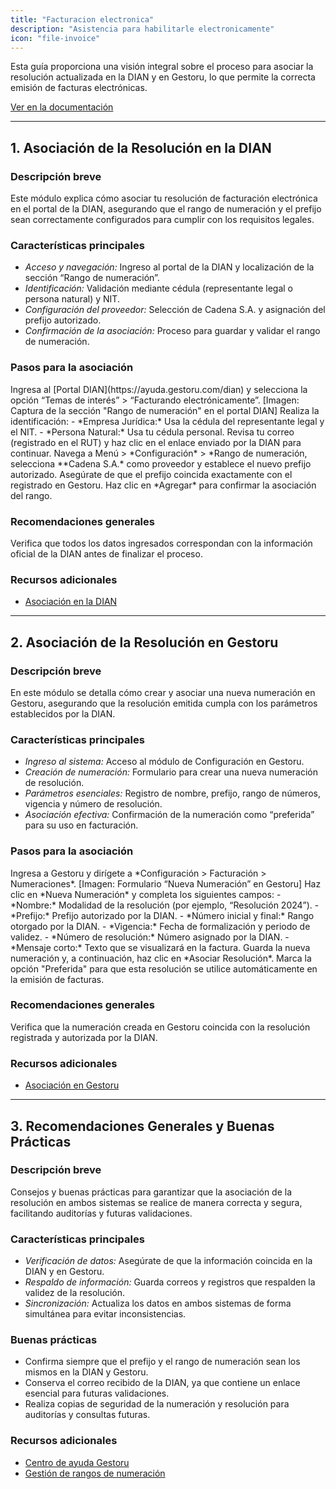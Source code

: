 ```yaml
---
title: "Facturacion electronica"
description: "Asistencia para habilitarle electronicamente"
icon: "file-invoice"
---
```

<Note>
Esta guía proporciona una visión integral sobre el proceso para asociar la resolución actualizada en la DIAN y en Gestoru, lo que permite la correcta emisión de facturas electrónicas.
</Note>

[Ver en la documentación](https://ayuda.gestoru.com/resolucion-facturacion)

---

## 1. Asociación de la Resolución en la DIAN

### Descripción breve
Este módulo explica cómo asociar tu resolución de facturación electrónica en el portal de la DIAN, asegurando que el rango de numeración y el prefijo sean correctamente configurados para cumplir con los requisitos legales.

### Características principales
- *Acceso y navegación:* Ingreso al portal de la DIAN y localización de la sección “Rango de numeración”.
- *Identificación:* Validación mediante cédula (representante legal o persona natural) y NIT.
- *Configuración del proveedor:* Selección de Cadena S.A. y asignación del prefijo autorizado.
- *Confirmación de la asociación:* Proceso para guardar y validar el rango de numeración.

### Pasos para la asociación

<Steps>
  <Step title="Accede al portal de la DIAN">
    Ingresa al [Portal DIAN](https://ayuda.gestoru.com/dian) y selecciona la opción “Temas de interés” > “Facturando electrónicamente”.  
    [Imagen: Captura de la sección "Rango de numeración" en el portal DIAN]
  </Step>
  <Step title="Identifícate">
    Realiza la identificación:
    - *Empresa Jurídica:* Usa la cédula del representante legal y el NIT.
    - *Persona Natural:* Usa tu cédula personal.
  </Step>
  <Step title="Recibe el enlace de acceso">
    Revisa tu correo (registrado en el RUT) y haz clic en el enlace enviado por la DIAN para continuar.
  </Step>
  <Step title="Configura el rango de numeración">
    Navega a Menú > *Configuración* > *Rango de numeración, selecciona **Cadena S.A.* como proveedor y establece el nuevo prefijo autorizado.  
    <Tip>Asegúrate de que el prefijo coincida exactamente con el registrado en Gestoru.</Tip>
  </Step>
  <Step title="Guarda la configuración">
    Haz clic en *Agregar* para confirmar la asociación del rango.
  </Step>
</Steps>

### Recomendaciones generales
<Warning>
Verifica que todos los datos ingresados correspondan con la información oficial de la DIAN antes de finalizar el proceso.
</Warning>

### Recursos adicionales
- [Asociación en la DIAN](https://ayuda.gestoru.com/resolucion-facturacion/dian)

---

## 2. Asociación de la Resolución en Gestoru

### Descripción breve
En este módulo se detalla cómo crear y asociar una nueva numeración en Gestoru, asegurando que la resolución emitida cumpla con los parámetros establecidos por la DIAN.

### Características principales
- *Ingreso al sistema:* Acceso al módulo de Configuración en Gestoru.
- *Creación de numeración:* Formulario para crear una nueva numeración de resolución.
- *Parámetros esenciales:* Registro de nombre, prefijo, rango de números, vigencia y número de resolución.
- *Asociación efectiva:* Confirmación de la numeración como “preferida” para su uso en facturación.

### Pasos para la asociación

<Steps>
  <Step title="Accede al módulo de numeraciones">
    Ingresa a Gestoru y dirígete a *Configuración > Facturación > Numeraciones*.  
    [Imagen: Formulario “Nueva Numeración” en Gestoru]
  </Step>
  <Step title="Crea una nueva numeración">
    Haz clic en *Nueva Numeración* y completa los siguientes campos:
    - *Nombre:* Modalidad de la resolución (por ejemplo, “Resolución 2024”).
    - *Prefijo:* Prefijo autorizado por la DIAN.
    - *Número inicial y final:* Rango otorgado por la DIAN.
    - *Vigencia:* Fecha de formalización y periodo de validez.
    - *Número de resolución:* Número asignado por la DIAN.
    - *Mensaje corto:* Texto que se visualizará en la factura.
  </Step>
  <Step title="Guarda y asocia la numeración">
    Guarda la nueva numeración y, a continuación, haz clic en *Asociar Resolución*.  
    <Tip>Marca la opción "Preferida" para que esta resolución se utilice automáticamente en la emisión de facturas.</Tip>
  </Step>
</Steps>

### Recomendaciones generales
<Note>
Verifica que la numeración creada en Gestoru coincida con la resolución registrada y autorizada por la DIAN.
</Note>

### Recursos adicionales
- [Asociación en Gestoru](https://ayuda.gestoru.com/resolucion-facturacion/gestoru)

---

## 3. Recomendaciones Generales y Buenas Prácticas

### Descripción breve
Consejos y buenas prácticas para garantizar que la asociación de la resolución en ambos sistemas se realice de manera correcta y segura, facilitando auditorías y futuras validaciones.

### Características principales
- *Verificación de datos:* Asegúrate de que la información coincida en la DIAN y en Gestoru.
- *Respaldo de información:* Guarda correos y registros que respalden la validez de la resolución.
- *Sincronización:* Actualiza los datos en ambos sistemas de forma simultánea para evitar inconsistencias.

### Buenas prácticas
- <Check>Confirma siempre que el prefijo y el rango de numeración sean los mismos en la DIAN y Gestoru.</Check>
- <Info>Conserva el correo recibido de la DIAN, ya que contiene un enlace esencial para futuras validaciones.</Info>
- <Tip>Realiza copias de seguridad de la numeración y resolución para auditorías y consultas futuras.</Tip>

### Recursos adicionales
- [Centro de ayuda Gestoru](https://ayuda.gestoru.com)
- [Gestión de rangos de numeración](https://ayuda.gestoru.com/numeraciones)
